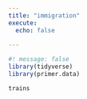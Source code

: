 ```yaml
---
title: "immigration"
execute:
  echo: false
  
---
```

```r
#! message: false
library(tidyverse)
library(primer.data)
```


```r

trains
```
